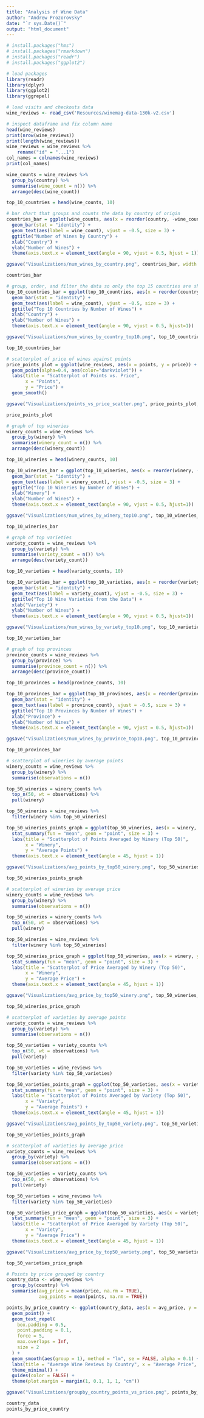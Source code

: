 ```yaml
---
title: "Analysis of Wine Data"
author: "Andrew Prozorovsky"
date: "`r sys.Date()`"
output: "html_document"
---
```


```r
# install.packages("hms")
# install.packages("rmarkdown")
# install.packages("readr")
# install.packages("ggplot2")
```

```r
# load packages
library(readr)
library(dplyr)
library(ggplot2)
library(ggrepel)
```

```r
# load visits and checkouts data
wine_reviews <- read_csv('Resources/winemag-data-130k-v2.csv')
```

```r
# inspect dataframe and fix column name
head(wine_reviews)
print(nrow(wine_reviews))
print(length(wine_reviews))
wine_reviews = wine_reviews %>%
    rename("id" = "...1")
col_names = colnames(wine_reviews)
print(col_names)
```

```r
wine_counts = wine_reviews %>%
  group_by(country) %>%
  summarise(wine_count = n()) %>%
  arrange(desc(wine_count))

top_10_countries = head(wine_counts, 10)
```

```r
# bar chart that groups and counts the data by country of origin
countries_bar = ggplot(wine_counts, aes(x = reorder(country, -wine_count), y = wine_count)) + 
  geom_bar(stat = "identity") +
  geom_text(aes(label = wine_count), vjust = -0.5, size = 3) +
  ggtitle("Number of Wines by Country") +
  xlab("Country") +
  ylab("Number of Wines") +
  theme(axis.text.x = element_text(angle = 90, vjust = 0.5, hjust = 1))

ggsave("Visualizations/num_wines_by_country.png", countries_bar, width = 8, height = 6, units = "in", dpi = 300)

countries_bar
```

```r
# group, order, and filter the data so only the top 15 countries are shown on the chart
top_10_countries_bar = ggplot(top_10_countries, aes(x = reorder(country, -wine_count), y = wine_count)) +
  geom_bar(stat = "identity") +
  geom_text(aes(label = wine_count), vjust = -0.5, size = 3) +
  ggtitle("Top 10 Countries by Number of Wines") +
  xlab("Country") +
  ylab("Number of Wines") + 
  theme(axis.text.x = element_text(angle = 90, vjust = 0.5, hjust=1))

ggsave("Visualizations/num_wines_by_country_top10.png", top_10_countries_bar, width = 8, height = 6, units = "in", dpi = 300)

top_10_countries_bar
```

```r
# scatterplot of price of wines against points
price_points_plot = ggplot(wine_reviews, aes(x = points, y = price)) +
  geom_point(alpha=0.4, aes(color="darkviolet")) +
  labs(title = "Scatterplot of Points vs. Price",
       x = "Points",
       y = "Price") +
  geom_smooth()

ggsave("Visualizations/points_vs_price_scatter.png", price_points_plot, width = 8, height = 6, units = "in", dpi = 300)

price_points_plot
```

```r
# graph of top wineries
winery_counts = wine_reviews %>%
  group_by(winery) %>%
  summarise(winery_count = n()) %>%
  arrange(desc(winery_count))

top_10_wineries = head(winery_counts, 10)

top_10_wineries_bar = ggplot(top_10_wineries, aes(x = reorder(winery, -winery_count), y = winery_count)) +
  geom_bar(stat = "identity") +
  geom_text(aes(label = winery_count), vjust = -0.5, size = 3) +
  ggtitle("Top 10 Wineries by Number of Wines") +
  xlab("Winery") +
  ylab("Number of Wines") + 
  theme(axis.text.x = element_text(angle = 90, vjust = 0.5, hjust=1))

ggsave("Visualizations/num_wines_by_winery_top10.png", top_10_wineries_bar, width = 8, height = 6, units = "in", dpi = 300)

top_10_wineries_bar
```

```r
# graph of top varieties
variety_counts = wine_reviews %>%
  group_by(variety) %>%
  summarise(variety_count = n()) %>%
  arrange(desc(variety_count))

top_10_varieties = head(variety_counts, 10)

top_10_varieties_bar = ggplot(top_10_varieties, aes(x = reorder(variety, -variety_count), y = variety_count)) +
  geom_bar(stat = "identity") +
  geom_text(aes(label = variety_count), vjust = -0.5, size = 3) +
  ggtitle("Top 10 Wine Varieties from the Data") +
  xlab("Variety") +
  ylab("Number of Wines") + 
  theme(axis.text.x = element_text(angle = 90, vjust = 0.5, hjust=1))

ggsave("Visualizations/num_wines_by_variety_top10.png", top_10_varieties_bar, width = 8, height = 6, units = "in", dpi = 300)

top_10_varieties_bar
```


```r
# graph of top provinces
province_counts = wine_reviews %>%
  group_by(province) %>%
  summarise(province_count = n()) %>%
  arrange(desc(province_count))

top_10_provinces = head(province_counts, 10)

top_10_provinces_bar = ggplot(top_10_provinces, aes(x = reorder(province, -province_count), y = province_count)) +
  geom_bar(stat = "identity") +
  geom_text(aes(label = province_count), vjust = -0.5, size = 3) +
  ggtitle("Top 10 Provinces by Number of Wines") +
  xlab("Province") +
  ylab("Number of Wines") + 
  theme(axis.text.x = element_text(angle = 90, vjust = 0.5, hjust=1))

ggsave("Visualizations/num_wines_by_province_top10.png", top_10_provinces_bar, width = 8, height = 6, units = "in", dpi = 300)

top_10_provinces_bar
```

```r
# scatterplot of wineries by average points
winery_counts = wine_reviews %>%
  group_by(winery) %>%
  summarise(observations = n())

top_50_wineries = winery_counts %>%
  top_n(50, wt = observations) %>%
  pull(winery)

top_50_wineries = wine_reviews %>%
  filter(winery %in% top_50_wineries)

top_50_wineries_points_graph = ggplot(top_50_wineries, aes(x = winery, y = points, color = country)) +
  stat_summary(fun = "mean", geom = "point", size = 3) +
  labs(title = "Scatterplot of Points Averaged by Winery (Top 50)",
       x = "Winery",
       y = "Average Points") +
  theme(axis.text.x = element_text(angle = 45, hjust = 1))

ggsave("Visualizations/avg_points_by_top50_winery.png", top_50_wineries_points_graph, width = 8, height = 6, units = "in", dpi = 300)

top_50_wineries_points_graph
```

```r
# scatterplot of wineries by average price
winery_counts = wine_reviews %>%
  group_by(winery) %>%
  summarise(observations = n())

top_50_wineries = winery_counts %>%
  top_n(50, wt = observations) %>%
  pull(winery)

top_50_wineries = wine_reviews %>%
  filter(winery %in% top_50_wineries)

top_50_wineries_price_graph = ggplot(top_50_wineries, aes(x = winery, y = price, color = country)) +
  stat_summary(fun = "mean", geom = "point", size = 3) +
  labs(title = "Scatterplot of Price Averaged by Winery (Top 50)",
       x = "Winery",
       y = "Average Price") +
  theme(axis.text.x = element_text(angle = 45, hjust = 1))

ggsave("Visualizations/avg_price_by_top50_winery.png", top_50_wineries_price_graph, width = 8, height = 6, units = "in", dpi = 300)

top_50_wineries_price_graph
```

```r
# scatterplot of varieties by average points
variety_counts = wine_reviews %>%
  group_by(variety) %>%
  summarise(observations = n())

top_50_varieties = variety_counts %>%
  top_n(50, wt = observations) %>%
  pull(variety)

top_50_varieties = wine_reviews %>%
  filter(variety %in% top_50_varieties)

top_50_varieties_points_graph = ggplot(top_50_varieties, aes(x = variety, y = points, color = price)) +
  stat_summary(fun = "mean", geom = "point", size = 3) +
  labs(title = "Scatterplot of Points Averaged by Variety (Top 50)",
       x = "Variety",
       y = "Average Points") +
  theme(axis.text.x = element_text(angle = 45, hjust = 1))

ggsave("Visualizations/avg_points_by_top50_variety.png", top_50_varieties_points_graph, width = 8, height = 6, units = "in", dpi = 300)

top_50_varieties_points_graph
```

```r
# scatterplot of varieties by average price
variety_counts = wine_reviews %>%
  group_by(variety) %>%
  summarise(observations = n())

top_50_varieties = variety_counts %>%
  top_n(50, wt = observations) %>%
  pull(variety)

top_50_varieties = wine_reviews %>%
  filter(variety %in% top_50_varieties)

top_50_varieties_price_graph = ggplot(top_50_varieties, aes(x = variety, y = price, color = points)) +
  stat_summary(fun = "mean", geom = "point", size = 3) +
  labs(title = "Scatterplot of Price Averaged by Variety (Top 50)",
       x = "Variety",
       y = "Average Price") +
  theme(axis.text.x = element_text(angle = 45, hjust = 1))

ggsave("Visualizations/avg_price_by_top50_variety.png", top_50_varieties_price_graph, width = 8, height = 6, units = "in", dpi = 300)

top_50_varieties_price_graph
```


```r
# Points by price grouped by country
country_data <- wine_reviews %>%
  group_by(country) %>%
  summarise(avg_price = mean(price, na.rm = TRUE),
            avg_points = mean(points, na.rm = TRUE))

points_by_price_country <- ggplot(country_data, aes(x = avg_price, y = avg_points, color = country, label = country)) +
  geom_point() +
  geom_text_repel(
    box.padding = 0.5,
    point.padding = 0.1,
    force = 5,
    max.overlaps = Inf,
    size = 2
  ) +
  geom_smooth(aes(group = 1), method = "lm", se = FALSE, alpha = 0.1) +
  labs(title = "Average Wine Reviews by Country", x = "Average Price", y = "Average Points") +
  theme_minimal() +
  guides(color = FALSE) +
  theme(plot.margin = margin(1, 0.1, 1, 1, "cm"))

ggsave("Visualizations/groupby_country_points_vs_price.png", points_by_price_country, width = 8, height = 6, units = "in", dpi = 300)

country_data
points_by_price_country
```

